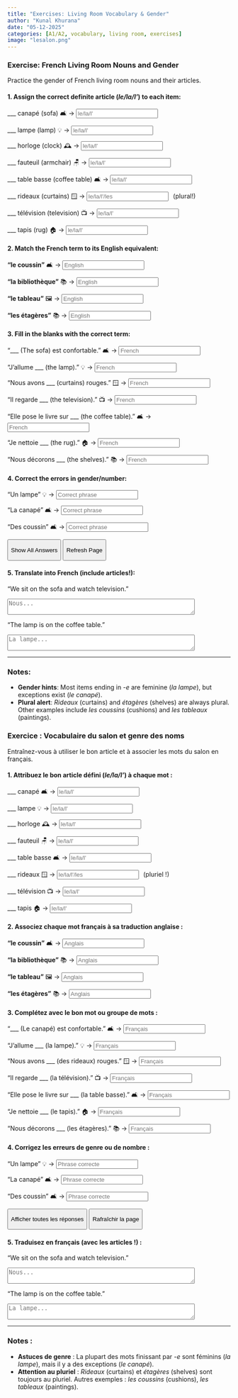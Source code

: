```yaml
---
title: "Exercises: Living Room Vocabulary & Gender"  
author: "Kunal Khurana"  
date: "05-12-2025"  
categories: [A1/A2, vocabulary, living room, exercises]  
image: "lesalon.png"  
---
```


::: {.content-visible when-profile="english"}
### Exercise: French Living Room Nouns and Gender

Practice the gender of French living room nouns and their articles.

#### 1. Assign the correct definite article (*le/la/l'*) to each item:

\_\_\_ canapé (sofa) 🛋️ → <input type="text" placeholder="le/la/l'" oninput="checkAnswer(this, 'le')">

\_\_\_ lampe (lamp) 💡 → <input type="text" placeholder="le/la/l'" oninput="checkAnswer(this, 'la')">

\_\_\_ horloge (clock) 🕰️ → <input type="text" placeholder="le/la/l'" oninput="checkAnswer(this, 'l\'')">

\_\_\_ fauteuil (armchair) 🪑 → <input type="text" placeholder="le/la/l'" oninput="checkAnswer(this, 'le')">

\_\_\_ table basse (coffee table) 🛋️ → <input type="text" placeholder="le/la/l'" oninput="checkAnswer(this, 'la')">

\_\_\_ rideaux (curtains) 🪟 → <input type="text" placeholder="le/la/l'/les" oninput="checkAnswer(this, 'les')">[(plural!)]{style="margin-left:10px;"}

\_\_\_ télévision (television) 📺 → <input type="text" placeholder="le/la/l'" oninput="checkAnswer(this, 'la')">

\_\_\_ tapis (rug) 🏠 → <input type="text" placeholder="le/la/l'" oninput="checkAnswer(this, 'le')">

#### 2. Match the French term to its English equivalent:

**"le coussin"** 🛋️ → <input type="text" placeholder="English" oninput="checkAnswer(this, 'cushion')">

**"la bibliothèque"** 📚 → <input type="text" placeholder="English" oninput="checkAnswer(this, 'bookcase')">

**"le tableau"** 🖼️ → <input type="text" placeholder="English" oninput="checkAnswer(this, 'painting')">

**"les étagères"** 📚 → <input type="text" placeholder="English" oninput="checkAnswer(this, 'shelves')">

#### 3. Fill in the blanks with the correct term:

"\_\_\_ (The sofa) est confortable." 🛋️ → <input type="text" placeholder="French" oninput="checkAnswer(this, 'le canapé')">

"J’allume \_\_\_ (the lamp)." 💡 → <input type="text" placeholder="French" oninput="checkAnswer(this, 'la lampe')">

"Nous avons \_\_\_ (curtains) rouges." 🪟 → <input type="text" placeholder="French" oninput="checkAnswer(this, 'des rideaux')">

"Il regarde \_\_\_ (the television)." 📺 → <input type="text" placeholder="French" oninput="checkAnswer(this, 'la télévision')">

"Elle pose le livre sur \_\_\_ (the coffee table)." 🛋️ → <input type="text" placeholder="French" oninput="checkAnswer(this, 'la table basse')">

"Je nettoie \_\_\_ (the rug)." 🏠 → <input type="text" placeholder="French" oninput="checkAnswer(this, 'le tapis')">

"Nous décorons \_\_\_ (the shelves)." 📚 → <input type="text" placeholder="French" oninput="checkAnswer(this, 'les étagères')">

#### 4. Correct the errors in gender/number:

"Un lampe" 💡 → <input type="text" placeholder="Correct phrase" oninput="checkAnswer(this, 'une lampe')">

"La canapé" 🛋️ → <input type="text" placeholder="Correct phrase" oninput="checkAnswer(this, 'le canapé')">

"Des coussin" 🛋️ → <input type="text" placeholder="Correct phrase" oninput="checkAnswer(this, 'des coussins')">

<button onclick="showAnswers()">

Show All Answers

</button>

<button onclick="refreshPage()">

Refresh Page

</button>

```{=html}
<script>
function checkAnswer(input, correctAnswer) {
  const span = input.nextElementSibling;
  if (input.value.trim().toLowerCase() === correctAnswer.toLowerCase()) {
    span.textContent = "✓ Correct";
    span.style.color = "green";
  } else {
    span.textContent = "";
  }
}

function showAnswers() {
  document.querySelectorAll('input[type="text"]').forEach(el => {
    const correct = el.getAttribute('oninput')?.match(/'([^']+)'/)?.[1];
    if (correct) {
      const span = el.nextElementSibling;
      span.textContent = `Réponse : ${correct}`;
      span.style.color = "blue";
    }
  });
}

function refreshPage() {
  location.reload();
}
</script>
```

#### 5. Translate into French (include articles!):

"We sit on the sofa and watch television."\

```{=html}
<textarea placeholder="Nous..." rows="2" cols="50" oninput="checkTranslation(this, 'Nous nous asseyons sur le canapé et regardons la télévision')"></textarea>
```

"The lamp is on the coffee table."\

```{=html}
<textarea placeholder="La lampe..." rows="2" cols="50" oninput="checkTranslation(this, 'La lampe est sur la table basse')"></textarea>
```

------------------------------------------------------------------------

### Notes:

-   **Gender hints**: Most items ending in *-e* are feminine (*la lampe*), but exceptions exist (*le canapé*).\
-   **Plural alert**: *Rideaux* (curtains) and *étagères* (shelves) are always plural. Other examples include *les coussins* (cushions) and *les tableaux* (paintings).
:::

::: {.content-visible when-profile="french"}
### Exercice : Vocabulaire du salon et genre des noms

Entraînez-vous à utiliser le bon article et à associer les mots du salon en français.

#### 1. Attribuez le bon article défini (*le/la/l'*) à chaque mot :

\_\_\_ canapé 🛋️ → <input type="text" placeholder="le/la/l'" oninput="checkAnswer(this, 'le')">

\_\_\_ lampe 💡 → <input type="text" placeholder="le/la/l'" oninput="checkAnswer(this, 'la')">

\_\_\_ horloge 🕰️ → <input type="text" placeholder="le/la/l'" oninput="checkAnswer(this, 'l\'')">

\_\_\_ fauteuil 🪑 → <input type="text" placeholder="le/la/l'" oninput="checkAnswer(this, 'le')">

\_\_\_ table basse 🛋️ → <input type="text" placeholder="le/la/l'" oninput="checkAnswer(this, 'la')">

\_\_\_ rideaux 🪟 → <input type="text" placeholder="le/la/l'/les" oninput="checkAnswer(this, 'les')">[(pluriel !)]{style="margin-left:10px;"}

\_\_\_ télévision 📺 → <input type="text" placeholder="le/la/l'" oninput="checkAnswer(this, 'la')">

\_\_\_ tapis 🏠 → <input type="text" placeholder="le/la/l'" oninput="checkAnswer(this, 'le')">

#### 2. Associez chaque mot français à sa traduction anglaise :

**"le coussin"** 🛋️ → <input type="text" placeholder="Anglais" oninput="checkAnswer(this, 'cushion')">

**"la bibliothèque"** 📚 → <input type="text" placeholder="Anglais" oninput="checkAnswer(this, 'bookcase')">

**"le tableau"** 🖼️ → <input type="text" placeholder="Anglais" oninput="checkAnswer(this, 'painting')">

**"les étagères"** 📚 → <input type="text" placeholder="Anglais" oninput="checkAnswer(this, 'shelves')">

#### 3. Complétez avec le bon mot ou groupe de mots :

"\_\_\_ (Le canapé) est confortable." 🛋️ → <input type="text" placeholder="Français" oninput="checkAnswer(this, 'le canapé')">

"J’allume \_\_\_ (la lampe)." 💡 → <input type="text" placeholder="Français" oninput="checkAnswer(this, 'la lampe')">

"Nous avons \_\_\_ (des rideaux) rouges." 🪟 → <input type="text" placeholder="Français" oninput="checkAnswer(this, 'des rideaux')">

"Il regarde \_\_\_ (la télévision)." 📺 → <input type="text" placeholder="Français" oninput="checkAnswer(this, 'la télévision')">

"Elle pose le livre sur \_\_\_ (la table basse)." 🛋️ → <input type="text" placeholder="Français" oninput="checkAnswer(this, 'la table basse')">

"Je nettoie \_\_\_ (le tapis)." 🏠 → <input type="text" placeholder="Français" oninput="checkAnswer(this, 'le tapis')">

"Nous décorons \_\_\_ (les étagères)." 📚 → <input type="text" placeholder="Français" oninput="checkAnswer(this, 'les étagères')">

#### 4. Corrigez les erreurs de genre ou de nombre :

"Un lampe" 💡 → <input type="text" placeholder="Phrase correcte" oninput="checkAnswer(this, 'une lampe')">

"La canapé" 🛋️ → <input type="text" placeholder="Phrase correcte" oninput="checkAnswer(this, 'le canapé')">

"Des coussin" 🛋️ → <input type="text" placeholder="Phrase correcte" oninput="checkAnswer(this, 'des coussins')">

<button onclick="showAnswers()">

Afficher toutes les réponses

</button>

<button onclick="refreshPage()">

Rafraîchir la page

</button>

#### 5. Traduisez en français (avec les articles !) :

"We sit on the sofa and watch television."\

```{=html}
<textarea placeholder="Nous..." rows="2" cols="50" oninput="checkTranslation(this, 'Nous nous asseyons sur le canapé et regardons la télévision')"></textarea>
```

"The lamp is on the coffee table."\

```{=html}
<textarea placeholder="La lampe..." rows="2" cols="50" oninput="checkTranslation(this, 'La lampe est sur la table basse')"></textarea>
```

------------------------------------------------------------------------

### Notes :

-   **Astuces de genre** : La plupart des mots finissant par *-e* sont féminins (*la lampe*), mais il y a des exceptions (*le canapé*).\
-   **Attention au pluriel** : *Rideaux* (curtains) et *étagères* (shelves) sont toujours au pluriel. Autres exemples : *les coussins* (cushions), *les tableaux* (paintings).
:::